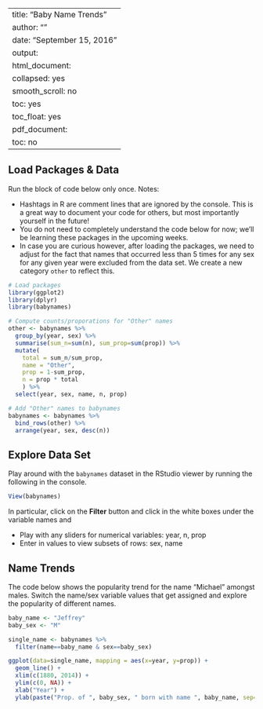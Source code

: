 
---
title: "Baby Name Trends"
author: ""
date: "September 15, 2016"
output:
  html_document:
    collapsed: yes
    smooth_scroll: no
    toc: yes
    toc_float: yes
  pdf_document:
    toc: no
---

## Load Packages & Data

Run the block of code below only once. Notes:

* Hashtags in R are comment lines that are ignored by the console. This is a
great way to document your code for others, but most importantly yourself in the
future!
* You do not need to completely understand the code below for now; we'll be
learning these packages in the upcoming weeks.
* In case you are curious however, after loading the packages, we need to adjust
for the fact that names that occurred less than 5 times for any sex for any
given year were excluded from the data set. We create a new category `other` to
reflect this.

```r
# Load packages
library(ggplot2)
library(dplyr)
library(babynames)

# Compute counts/proporations for "Other" names
other <- babynames %>% 
  group_by(year, sex) %>% 
  summarise(sum_n=sum(n), sum_prop=sum(prop)) %>% 
  mutate(
    total = sum_n/sum_prop,
    name = "Other",
    prop = 1-sum_prop,
    n = prop * total
    ) %>% 
  select(year, sex, name, n, prop)

# Add "Other" names to babynames
babynames <- babynames %>% 
  bind_rows(other) %>% 
  arrange(year, sex, desc(n))
```




## Explore Data Set

Play around with the `babynames` dataset in the RStudio viewer by running the 
following in the console.

```r
View(babynames)
```

In particular, click on the **Filter** button and click in the white boxes under
the variable names and

* Play with any sliders for numerical variables: year, n, prop
* Enter in values to view subsets of rows: sex, name



## Name Trends

The code below shows the popularity trend for the name "Michael" amongst males. 
Switch the name/sex variable values that get assigned and explore the popularity
of different names.

```r
baby_name <- "Jeffrey"
baby_sex <- "M"

single_name <- babynames %>% 
  filter(name==baby_name & sex==baby_sex)

ggplot(data=single_name, mapping = aes(x=year, y=prop)) + 
  geom_line() +
  xlim(c(1880, 2014)) +
  ylim(c(0, NA)) +
  xlab("Year") +
  ylab(paste("Prop. of ", baby_sex, " born with name ", baby_name, sep=""))
```



